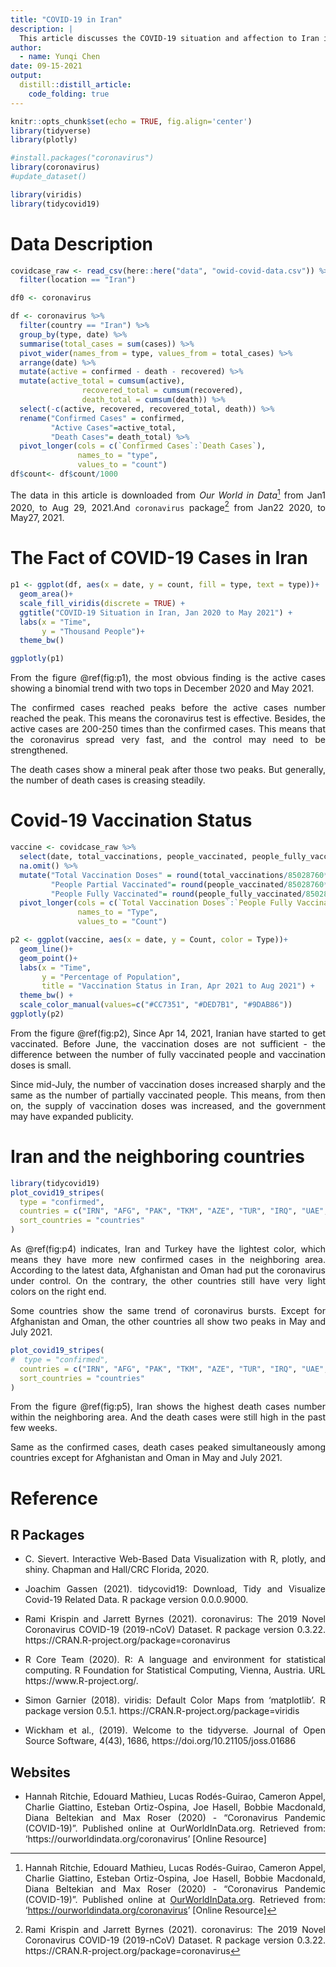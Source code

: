 ```yaml
---
title: "COVID-19 in Iran"
description: |
  This article discusses the COVID-19 situation and affection to Iran in 2021 (until Aug 29, 2021).
author:
  - name: Yunqi Chen
date: 09-15-2021
output:
  distill::distill_article:
    code_folding: true
---
```


<style>
body {
text-align: justify}
</style>

```r
knitr::opts_chunk$set(echo = TRUE, fig.align='center')
library(tidyverse)
library(plotly)

#install.packages("coronavirus")
library(coronavirus)
#update_dataset()

library(viridis)
library(tidycovid19)
```

# Data Description

```r
covidcase_raw <- read_csv(here::here("data", "owid-covid-data.csv")) %>% 
  filter(location == "Iran")

df0 <- coronavirus 

df <- coronavirus %>% 
  filter(country == "Iran") %>% 
  group_by(type, date) %>%
  summarise(total_cases = sum(cases)) %>%
  pivot_wider(names_from = type, values_from = total_cases) %>%
  arrange(date) %>%
  mutate(active = confirmed - death - recovered) %>%
  mutate(active_total = cumsum(active),
                recovered_total = cumsum(recovered),
                death_total = cumsum(death)) %>% 
  select(-c(active, recovered, recovered_total, death)) %>% 
  rename("Confirmed Cases" = confirmed,
         "Active Cases"=active_total,
         "Death Cases"= death_total) %>% 
  pivot_longer(cols = c(`Confirmed Cases`:`Death Cases`),
               names_to = "type",
               values_to = "count")
df$count<- df$count/1000

```

The data in this article is downloaded from *Our World in Data*^[Hannah Ritchie, Edouard Mathieu, Lucas Rodés-Guirao, Cameron Appel, Charlie Giattino, Esteban Ortiz-Ospina, Joe Hasell, Bobbie Macdonald, Diana Beltekian and Max Roser (2020) - "Coronavirus Pandemic (COVID-19)". Published online at [OurWorldInData.org](http://ourworldindata.org/). Retrieved from: '[https://ourworldindata.org/coronavirus](https://ourworldindata.org/coronavirus)' [Online Resource]] from Jan1 2020, to Aug 29, 2021.And `coronavirus` package^[Rami Krispin and Jarrett Byrnes (2021). coronavirus: The 2019 Novel Coronavirus COVID-19 (2019-nCoV) Dataset. R package version 0.3.22. https://CRAN.R-project.org/package=coronavirus] from Jan22 2020, to May27, 2021.

# The Fact of COVID-19 Cases in Iran

```r
p1 <- ggplot(df, aes(x = date, y = count, fill = type, text = type))+
  geom_area()+
  scale_fill_viridis(discrete = TRUE) +
  ggtitle("COVID-19 Situation in Iran, Jan 2020 to May 2021") +
  labs(x = "Time",
       y = "Thousand People")+
  theme_bw()

ggplotly(p1)
```


From the figure \@ref(fig:p1), the most obvious finding is the active cases showing a binomial trend with two tops in December 2020 and May 2021. 

The confirmed cases reached peaks before the active cases number reached the peak. This means the coronavirus test is effective. Besides, the active cases are 200-250 times than the confirmed cases. This means that the coronavirus spread very fast, and the control may need to be strengthened.

The death cases show a mineral peak after those two peaks. But generally, the number of death cases is creasing steadily.

# Covid-19 Vaccination Status

```r
vaccine <- covidcase_raw %>% 
  select(date, total_vaccinations, people_vaccinated, people_fully_vaccinated) %>% 
  na.omit() %>% 
  mutate("Total Vaccination Doses" = round(total_vaccinations/85028760*100,2),
         "People Partial Vaccinated"= round(people_vaccinated/85028760*100,2),
         "People Fully Vaccinated"= round(people_fully_vaccinated/85028760*100,2)) %>% 
  pivot_longer(cols = c(`Total Vaccination Doses`:`People Fully Vaccinated`),
               names_to = "Type",
               values_to = "Count")

p2 <- ggplot(vaccine, aes(x = date, y = Count, color = Type))+
  geom_line()+
  geom_point()+
  labs(x = "Time",
       y = "Percentage of Population",
       title = "Vaccination Status in Iran, Apr 2021 to Aug 2021") +
  theme_bw() + 
  scale_color_manual(values=c("#CC7351", "#DED7B1", "#9DAB86"))
ggplotly(p2)
```

From the figure \@ref(fig:p2), Since Apr 14, 2021, Iranian have started to get vaccinated. Before June, the vaccination doses are not sufficient - the difference between the number of fully vaccinated people and vaccination doses is small.

Since mid-July, the number of vaccination doses increased sharply and the same as the number of partially vaccinated people. This means, from then on, the supply of vaccination doses was increased, and the government may have expanded publicity.

# Iran and the neighboring countries

```r
library(tidycovid19)
plot_covid19_stripes(
  type = "confirmed",
  countries = c("IRN", "AFG", "PAK", "TKM", "AZE", "TUR", "IRQ", "UAE", "OMN","SA"),
  sort_countries = "countries"
)
```

As \@ref(fig:p4) indicates, Iran and Turkey have the lightest color, which means they have more new confirmed cases in the neighboring area. According to the latest data, Afghanistan and Oman had put the coronavirus under control. On the contrary, the other countries still have very light colors on the right end.

Some countries show the same trend of coronavirus bursts. Except for Afghanistan and Oman, the other countries all show two peaks in May and July 2021.

```r
plot_covid19_stripes(
#  type = "confirmed",
  countries = c("IRN", "AFG", "PAK", "TKM", "AZE", "TUR", "IRQ", "UAE", "OMN","SA"),
  sort_countries = "countries"
)
```

From the figure \@ref(fig:p5), Iran shows the highest death cases number within the neighboring area. And the death cases were still high in the past few weeks.

Same as the confirmed cases, death cases peaked simultaneously among countries except for Afghanistan and Oman in May and July 2021.

# Reference

## R Packages

- C. Sievert. Interactive Web-Based Data Visualization with
  R, plotly, and shiny. Chapman and Hall/CRC Florida, 2020.

- Joachim Gassen (2021). tidycovid19: Download, Tidy and
  Visualize Covid-19 Related Data. R package version
  0.0.0.9000.
  
- Rami Krispin and Jarrett Byrnes (2021). coronavirus: The 2019 Novel
  Coronavirus COVID-19 (2019-nCoV) Dataset. R package version 0.3.22.
  https://CRAN.R-project.org/package=coronavirus
  
- R Core Team (2020). R: A language and environment for
  statistical computing. R Foundation for Statistical
  Computing, Vienna, Austria. URL
  https://www.R-project.org/.
  
- Simon Garnier (2018). viridis: Default Color Maps from
  'matplotlib'. R package version 0.5.1.
  https://CRAN.R-project.org/package=viridis

- Wickham et al., (2019). Welcome to the tidyverse. Journal
  of Open Source Software, 4(43), 1686,
  https://doi.org/10.21105/joss.01686

## Websites

- Hannah Ritchie, Edouard Mathieu, Lucas Rodés-Guirao, Cameron Appel, Charlie Giattino, Esteban Ortiz-Ospina, Joe Hasell, Bobbie Macdonald, Diana Beltekian and Max Roser (2020) - "Coronavirus Pandemic (COVID-19)". Published online at OurWorldInData.org. Retrieved from: 'https://ourworldindata.org/coronavirus' [Online Resource]


  
  
